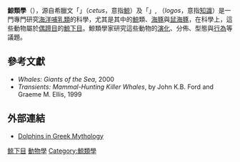 {{動物學|File:Cetacea.jpg}}
'''鯨類學'''（{{lang-en|Cetology}}），源自希臘文「{{lang|el|κητος}}」（''cetus''，意指[[鯨|鯨]]）及「{{lang|el|λόγος}}」, （''logos''，意指[[知識|知識]]）是一門專門研究[[海洋哺乳類|海洋哺乳類]]的科學，尤其是其中的[[鯨|鯨]]類、[[海豚|海豚]]與[[鼠海豚|鼠海豚]]，在科學上，這些動物屬於[[偶蹄目|偶蹄目]]的[[鯨下目|鯨下目]]。鯨類學家研究這些動物的[[演化|演化]]、分佈、型態與[[行為|行為]]等議題。

==參考文獻==
{{refbegin}}
* ''Whales: Giants of the Sea'', 2000
* ''Transients: Mammal-Hunting Killer Whales'', by John K.B. Ford and Graeme M. Ellis, 1999
{{refend}}

== 外部連結 ==
* [http://www.pbs.org/odyssey/odyssey/20040817_log_transcript.html Dolphins in Greek Mythology] {{Wayback|url=http://www.pbs.org/odyssey/odyssey/20040817_log_transcript.html |date=20210118180509 }}

{{DEFAULTSORT:Cetology}}
[[Category:鲸下目|]]
[[Category:動物學|]]
[[Category:鯨類學|Category:鯨類學]]
{{Biology-stub}}